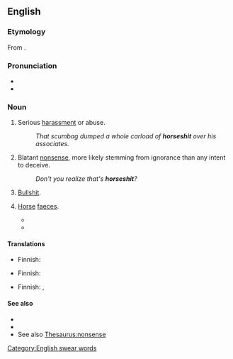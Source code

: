 ==English==

===Etymology===
From {{com|en|horse|shit}}.

===Pronunciation===
* {{audio|en|En-au-horseshit.ogg|Audio (AU)}}
* {{audio|en|en-us-horseshit.ogg|Audio (US)}}

===Noun===
{{en-noun|-}}

# {{lb|en|vulgar|slang}} Serious [[harassment]] or abuse.
#: ''That scumbag dumped a whole carload of '''horseshit''' over his associates.''
# {{lb|en|vulgar|slang}} Blatant [[nonsense]], more likely stemming from ignorance than any intent to deceive.
#: ''Don't you realize that's '''horseshit'''?''
# {{lb|en|vulgar|slang}} [[bullshit|Bullshit]].
# {{lb|en|literally}} [[horse|Horse]] [[faeces]].
#* {{quote-book|en|year=2001|author=Gil Roscoe|title=Company of Thieves|url=https://books.google.com/books?id=qP0u_f4Wm04C|page=54|pageurl=https://books.google.com/books?id=qP0u_f4Wm04C&dq=%22horseshit%22|passage=A huge one. It was my job to mix the '''horseshit''' in with the soil. Great big wheelbarrows full of '''horseshit'''. We used to drive around to farms that had horses and ask them if we could shovel up their '''horseshit'''.}}
#* {{quote-book|en|year=2012|author=Laurel Dewey|title=Betty's (Little Basement) Garden|url=https://books.google.com/books?id=d21Irx2h9y4C|page=253|pageurl=https://books.google.com/books?id=d21Irx2h9y4C&pg=PA253&dq=%22horseshit%22|passage=The aroma was a mix of cedar, hay and '''horseshit''' but somehow, Betty found it pleasantly intoxicating.}}

====Translations====
{{trans-top|vulgar: serious harassment or abuse}}
* Finnish: {{t|fi|paskakasa}}
{{trans-mid}}
{{trans-bottom}}

{{trans-top|vulgar: blatant nonsense}}
* Finnish: {{t+|fi|hevonpaska}}
{{trans-mid}}
{{trans-bottom}}

{{trans-see|bullshit|bullshit}}

{{trans-top|horse faeces}}
* Finnish: {{t|fi|hevosenpaska}} {{q|vulgar}}, {{t|fi|hevosenlanta}}
{{trans-mid}}
{{trans-bottom}}

====See also====
* {{l|en|bullshit}}
* {{l|en|chickenshit}}
* See also [[Thesaurus:nonsense]]
[[Category:English swear words]]